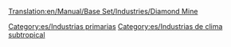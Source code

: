 [[Translation:en/Manual/Base Set/Industries/Diamond Mine]]

{{es/Industrias| nombre=Mina de diamantes
| imagen=en/Diamondmine.png| climas=[[es/Manual/Clima|Subtropical]]
| acepta=Nada
| produce=[[es/Manual/Base Set/Cargos/Diamantes|Diamantes]]
| notas= No existe en otros [[es/Manual/Clima|climas]]
}}

[[Category:es/Industrias primarias]]
[[Category:es/Industrias de clima subtropical]]
